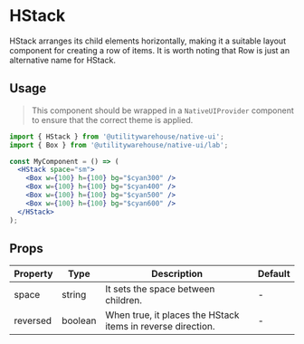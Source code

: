 
<Meta of={Stories} />

# HStack

HStack arranges its child elements horizontally, making it a suitable layout component for creating a row of items. It is worth noting that Row is just an alternative name for HStack.

## Usage

> This component should be wrapped in a `NativeUIProvider` component to ensure that the correct theme is applied.

<Canvas>
  <NativeUIProvider>
    <Center>
      <HStack space="sm">
        <Box w={100} h={100} bg="$cyan300" />
        <Box w={100} h={100} bg="$cyan400" />
        <Box w={100} h={100} bg="$cyan500" />
        <Box w={100} h={100} bg="$cyan600" />
      </HStack>
    </Center>
  </NativeUIProvider>
</Canvas>

```jsx
import { HStack } from '@utilitywarehouse/native-ui';
import { Box } from '@utilitywarehouse/native-ui/lab';

const MyComponent = () => (
  <HStack space="sm">
    <Box w={100} h={100} bg="$cyan300" />
    <Box w={100} h={100} bg="$cyan400" />
    <Box w={100} h={100} bg="$cyan500" />
    <Box w={100} h={100} bg="$cyan600" />
  </HStack>
);
```

## Props

| Property | Type    | Description                                                 | Default |
| -------- | ------- | ----------------------------------------------------------- | ------- |
| space    | string  | It sets the space between children.                         | -       |
| reversed | boolean | When true, it places the HStack items in reverse direction. | -       |
